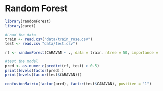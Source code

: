 # Random Forest

```r
library(randomForest)
library(caret)
```

```r
#Load the data
train <- read.csv("data/train_rose.csv")
test <- read.csv("data/test.csv")
```

```r
rf <- randomForest(CARAVAN ~ ., data = train, ntree = 50, importance = TRUE)
```

```r
#test the model
pred <- as.numeric(predict(rf, test) > 0.5)
print(levels(factor(pred)))
print(levels(factor(test$CARAVAN)))
```

```r
confusionMatrix(factor(pred), factor(test$CARAVAN), positive = "1")
```